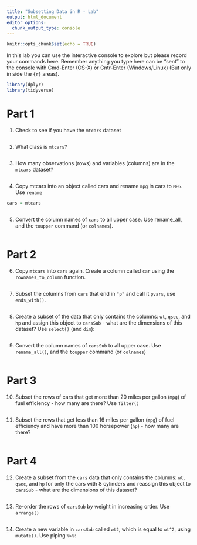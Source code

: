 ---
title: "Subsetting Data in R - Lab"
output: html_document
editor_options: 
  chunk_output_type: console
---

```{r setup, include=FALSE}
knitr::opts_chunk$set(echo = TRUE)
```

In this lab you can use the interactive console to explore but please record your commands here.  Remember anything you type here can be "sent" to the console with Cmd-Enter (OS-X) or Cntr-Enter (Windows/Linux) (But only in side the ```{r}``` areas).

```{r, message = FALSE}
library(dplyr)
library(tidyverse)
```

# Part 1

1. Check to see if you have the `mtcars` dataset 
```{r}



```


2. What class is `mtcars`?
```{r}



```

3. How many observations (rows) and variables (columns) are in the `mtcars` dataset?

```{r}



```

4. Copy mtcars into an object called cars and rename `mpg` in cars to `MPG`. Use `rename`

```{r}
cars = mtcars



```

5. Convert the column names of `cars` to all upper case. Use rename_all, and the `toupper` command (or `colnames`).

```{r}



```


# Part 2


6. Copy `mtcars` into `cars` again.  Create a column called `car` using the `rownames_to_column` function. 
```{r}


```

7. Subset the columns from `cars` that end in `"p"` and call it `pvars`, use `ends_with()`.

```{r}



```

8. Create a subset of the data that only contains the columns: `wt`, `qsec`, and `hp` and assign this object to `carsSub` - what are the dimensions of this dataset? Use `select()` (and `dim`):

```{r}



```

9. Convert the column names of `carsSub` to all upper case.  Use `rename_all()`, and the `toupper` command (or `colnames`)

```{r}



```



# Part 3

10. Subset the rows of cars that get more than 20 miles per gallon (`mpg`) of fuel efficiency - how many are there? Use `filter()`
```{r}



```


11. Subset the rows that get less than 16 miles per gallon (`mpg`) of fuel efficiency and have more than 100 horsepower (`hp`) - how many are there?
```{r}



```


# Part 4

12. Create a subset from the `cars` data that only contains the columns:
	`wt`, `qsec`, and `hp` for only the cars with 8 cylinders
	and reassign this object to `carsSub` - what are the dimensions of this dataset?

```{r}



```


13. Re-order the rows of `carsSub` by weight in increasing order. Use `arrange()`

```{r}



```


14. Create a new variable in `carsSub` called `wt2`, which  is equal to `wt^2`, using `mutate()`.  Use piping `%>%`:

```{r}



```
